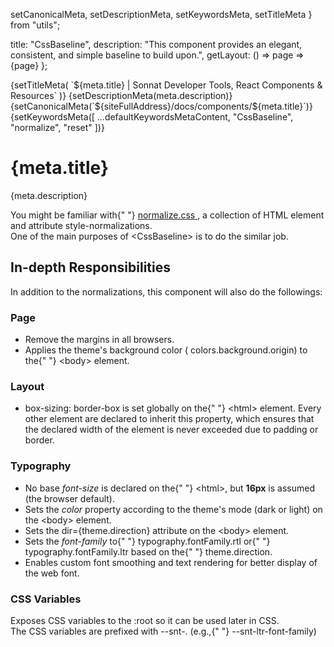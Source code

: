   setCanonicalMeta,
  setDescriptionMeta,
  setKeywordsMeta,
  setTitleMeta
} from "utils";

  title: "CssBaseline",
  description:
    "This component provides an elegant, consistent, and simple baseline to build upon.",
  getLayout: () => page => <WithSidebar>{page}</WithSidebar>
};

<Head>
  {setTitleMeta(
    `${meta.title} | Sonnat Developer Tools, React Components & Resources`
  )}
  {setDescriptionMeta(meta.description)}
  {setCanonicalMeta(`${siteFullAddress}/docs/components/${meta.title}`)}
  {setKeywordsMeta([
    ...defaultKeywordsMetaContent,
    "CssBaseline",
    "normalize",
    "reset"
  ])}
</Head>

<h1>
  <span>{meta.title}</span>
  <AnchorButton anchorId="overview" />
  <PageEditButton href={`pages/docs/components/${meta.title}.mdx`} />
</h1>

<p>{meta.description}</p>

<p>
  You might be familiar with{" "}
  <a
    href="https://github.com/necolas/normalize.css"
    target="_blank"
    rel="noopener noreferrer"
    title="normalize.css external link"
  >
    <inlineCode>normalize.css</inlineCode>
  </a>
  , a collection of HTML element and attribute style-normalizations.
  <br />
  One of the main purposes of <inlineCode>&lt;CssBaseline&gt;</inlineCode> is to
  do the similar job.
</p>

<h2>
  <span>In-depth Responsibilities</span>
  <AnchorButton anchorId="indepth-responsibilities" />
</h2>

<p>
  In addition to the normalizations, this component will also do the followings:
</p>

<h3>
  <span>Page</span>
  <AnchorButton anchorId="page" />
</h3>

<ul>
  <li>Remove the margins in all browsers.</li>
  <li>
    Applies the theme's background color (
    <inlineCode>colors.background.origin</inlineCode>) to the{" "}
    <inlineCode>&lt;body&gt;</inlineCode> element.
  </li>
</ul>

<h3>
  <span>Layout</span>
  <AnchorButton anchorId="layout" />
</h3>

<ul>
  <li>
    <inlineCode>box-sizing: border-box</inlineCode> is set globally on the{" "}
    <inlineCode>&lt;html&gt;</inlineCode> element. Every other element are
    declared to inherit this property, which ensures that the declared width of
    the element is never exceeded due to padding or border.
  </li>
</ul>

<h3>
  <span>Typography</span>
  <AnchorButton anchorId="typography" />
</h3>

<ul>
  <li>
    No base <em>font-size</em> is declared on the{" "}
    <inlineCode>&lt;html&gt;</inlineCode>, but <strong>16px</strong> is assumed
    (the browser default).
  </li>
  <li>
    Sets the <em>color</em> property according to the theme's mode (dark or
    light) on the <inlineCode>&lt;body&gt;</inlineCode> element.
  </li>
  <li>
    Sets the <inlineCode>dir=&#123;theme.direction&#125;</inlineCode> attribute
    on the <inlineCode>&lt;body&gt;</inlineCode> element.
  </li>
  <li>
    Sets the <em>font-family</em> to{" "}
    <inlineCode>typography.fontFamily.rtl</inlineCode> or{" "}
    <inlineCode>typography.fontFamily.ltr</inlineCode> based on the{" "}
    <inlineCode>theme.direction</inlineCode>.
  </li>
  <li>
    Enables custom font smoothing and text rendering for better display of the
    web font.
  </li>
</ul>

<h3>
  <span>CSS Variables</span>
  <AnchorButton anchorId="css-variables" />
</h3>

<p>
  Exposes CSS variables to the <inlineCode>:root</inlineCode> so it can be used
  later in CSS.
  <br />
  The CSS variables are prefixed with <inlineCode>--snt-</inlineCode>. (e.g.,{" "}
  <inlineCode>--snt-ltr-font-family</inlineCode>)
</p>
